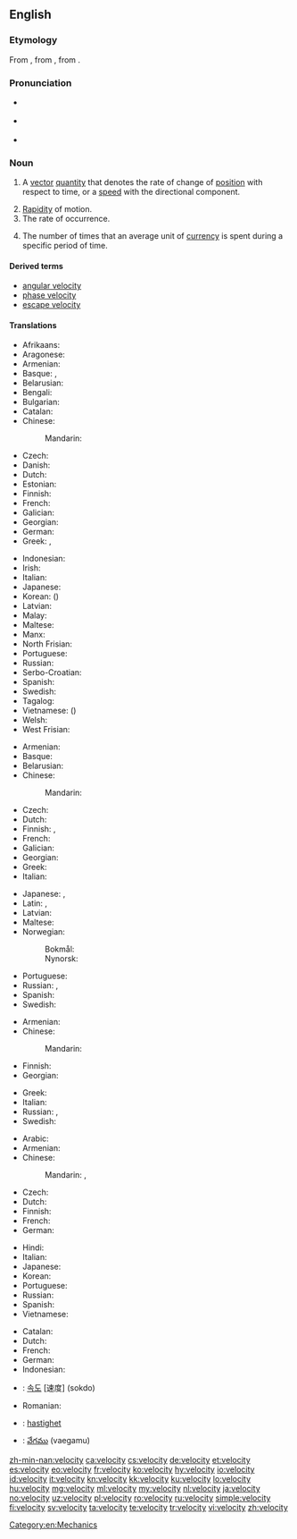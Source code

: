 ==English==
{{wikipedia|dab=velocity (disambiguation)|velocity}}

===Etymology===
From {{etyl|frm|en}} {{term|vélocité|lang=frm}}, from {{etyl|la|en}} {{term|vēlōcitās||speed|lang=la}}, from {{term|vēlōx||fast|lang=la}}.

===Pronunciation===
* {{a|RP}} {{IPA|/vəˈlɒsəti/|lang=en}}
* {{a|GenAm}} {{IPA|/vəˈlɑsəti/|lang=en}}
* {{audio|en-us-velocity.ogg|Audio (US)|lang=en}}

===Noun===
{{en-noun|~|velocities}}

# {{context|physics|lang=en}} A [[vector]] [[quantity]] that denotes the rate of change of [[position]] with respect to time, or a [[speed]] with the directional component.
# [[rapidity|Rapidity]] of motion.
# The rate of occurrence.
# {{context|economics|lang=en}} The number of times that an average unit of [[currency]] is spent during a specific period of time.

====Derived terms====
* [[angular velocity]]
* [[phase velocity]]
* [[escape velocity]]

====Translations====
{{trans-top|vector quantity}}
* Afrikaans: {{t|af|snelheid}}
* Aragonese: {{t|an|velocidat|f}}
* Armenian: {{t+|hy|արագություն|tr=aragut’yun}}
* Basque: {{t|eu|lastertasun}}, {{t|eu|abiadur}}
* Belarusian: {{t|be|ско́расць|f|sc=Cyrl}}
* Bengali: {{t|bn|গতিবেগ|sc=Beng}}
* Bulgarian: {{t+|bg|скорост|f|sc=Cyrl}}
* Catalan: {{t+|ca|&lt;strong class="error"&gt;&lt;span class="scribunto-error" id="mw-scribunto-error-1"&gt;Lua error in Module:languages/templates at line 28: The language code 'bxr' is not valid.&lt;/span&gt;&lt;/strong&gt|f|alt=velocitat}}
* Chinese:
*: Mandarin: {{t+|cmn|速度|tr=sùdù|sc=Hani}}
* Czech: {{t+|cs|rychlost|f}}
* Danish: {{t+|da|hastighed|c}}
* Dutch: {{t+|nl|snelheid|f}}
* Estonian: {{t|et|kiirus}}
* Finnish: {{t+|fi|nopeus}}
* French: {{t+|fr|vitesse|f}}
* Galician: {{t+|gl|velocidade|f}}
* Georgian: {{t|ka|სიჩქარე|sc=Geor}}
* German: {{t+|de|Geschwindigkeit|f}}
* Greek: {{t+|el|ταχύτητα|f|tr=tachýtita|sc=Grek}}, {{t+|el|ταχύτητα|f|sc=Grek}}
{{trans-mid}}
* Indonesian: {{t+|id|kecepatan|sc=Cyrl}}
* Irish: {{t|ga|treoluas}}
* Italian: {{t+|it|velocità|f}}
* Japanese: {{t+|ja|速度|tr=[[そくど]], sokudo}}
* Korean: {{t+|ko|속도|sc=Kore}} ({{t+|ko|速度|sc=Kore}})
* Latvian: {{t|lv|ātrums|m}}
* Malay: {{t|ms|halaju}}
* Maltese: {{t|mt|veloċità|f}}
* Manx: {{t|gv|bieauid}}
* North Frisian: {{t|frr|faard}}
* Portuguese: {{t+|pt|velocidade|f}}
* Russian: {{t+|ru|скорость|f|tr=skórostʹ}}
* Serbo-Croatian: {{t+|sh|brzina|f}}
* Spanish: {{t+|es|velocidad|f}}
* Swedish: {{t+|sv|hastighet|c}}
* Tagalog: {{t|tl|hagibis}}
* Vietnamese: {{t+|vi|tốc độ}} ({{t|vi|速度}})
* Welsh: {{t|cy|cyflymder}}
* West Frisian: {{t|fy|snelheid}}
{{trans-bottom}}

{{trans-top|rapidity of motion}}
* Armenian: {{t+|hy|արագություն|tr=aragut’yun}}
* Basque: {{t|eu|lastertasun}}
* Belarusian: {{t|be|ско́расць|f|sc=Cyrl}}
* Chinese:
*: Mandarin: {{t-needed|cmn}}
* Czech: {{t+|cs|rychlost|f}}
* Dutch: {{t+|nl|snelheid}}
* Finnish: {{t+|fi|vauhti}}, {{t+|fi|nopeus}}
* French: {{t+|fr|vitesse|f}}
* Galician: {{t+|gl|velocidade|f}}
* Georgian: {{t|ka|სისწრაფე|sc=Geor}}
* Greek: {{t+|el|ταχύτητα|f|tr=tachýtita|sc=Grek}}
* Italian: {{t+|it|velocità|f}}
{{trans-mid}}
* Japanese: {{t|ja|速さ|tr=[[はやさ]], hayasa}}, {{t+|ja|速度|tr=[[そくど]], sokudo}}
* Latin: {{t|la|celeritās|f}}, {{t|la|vēlōcitās|f}}
* Latvian: {{t|lv|ātrums|m}}
* Maltese: {{t|mt|veloċità|f}}
* Norwegian:
*: Bokmål: {{t+|nb|hastighet|m|f}}
*: Nynorsk: {{t|nn|hastigheit|f}}
* Portuguese: {{t+|pt|velocidade|f}}
* Russian: {{t+|ru|скорость|f|tr=skórostʹ}}, {{t+|ru|быстрота|f|tr=bystrotá}}
* Spanish: {{t+|es|velocidad|f}}
* Swedish: {{t+|sv|fart|c}}
{{trans-bottom}}

{{trans-top|the rate of occurrence}}
* Armenian: {{t|hy|հաճախություն|tr=hač̣axut’yun}}
* Chinese:
*: Mandarin: {{t-needed|cmn}}
* Finnish: {{t+|fi|vauhti}}
* Georgian: {{t|ka|სიჩქარე|sc=Geor}}
{{trans-mid}}
* Greek: {{t+|el|ταχύτητα|f|tr=tachýtita|sc=Grek}}
* Italian: {{t+|it|velocità|f}}
* Russian: {{t+|ru|скорость|f|tr=skórostʹ}}, {{t+|ru|быстрота|f|tr=bystrotá}}
* Swedish: {{t+|sv|hastighet|c}}
{{trans-bottom}}

{{trans-top|economics}}
* Arabic: {{t-needed|ar}}
* Armenian: {{t+|hy|արագություն|sc=Armn}}
* Chinese:
*: Mandarin: {{t|cmn|周轉率|sc=Hani}}, {{t+|cmn|周转率|tr=zhōuzhuǎnlǜ|sc=Hani}}
* Czech: {{t-needed|cs}}
* Dutch: {{t-needed|nl}}
* Finnish: {{t|fi|kiertonopeus}}
* French: {{t-needed|fr}}
* German: {{t-needed|de}}
{{trans-mid}}
* Hindi: {{t-needed|hi}}
* Italian: {{t-needed|it}}
* Japanese: {{t-needed|ja}}
* Korean: {{t-needed|ko}}
* Portuguese: {{t|pt|velocidade|f}}
* Russian: {{t+|ru|скорость|f|tr=skórostʹ|sc=Cyrl}} {{qualifier|обращения денег}}
* Spanish: {{t-needed|es}}
* Vietnamese: {{t-needed|vi}}
{{trans-bottom}}

{{checktrans-top}}
* Catalan: {{t-check|ca|velocitat|f}}
* Dutch: {{t-check|nl|snelheid|f}}
* French: {{t-check|fr|vitesse|f}}
* German: {{t-check|de|Geschwindigkeit|f}}
* Indonesian: {{t-check|id|cepat|alt=kecepatan}}
* {{ttbc|ko}}: [[속도]] [速度] (sokdo)
{{trans-mid}}
* Romanian: {{t-check|ro|viteză|f}}
* {{ttbc|sv}}: [[hastighet]] {{g|c}}
* {{ttbc|te}}: [[వేగము]] (vaegamu)
{{trans-bottom}}

[[Category:en:Mechanics]]

[[zh-min-nan:velocity]]
[[ca:velocity]]
[[cs:velocity]]
[[de:velocity]]
[[et:velocity]]
[[es:velocity]]
[[eo:velocity]]
[[fr:velocity]]
[[ko:velocity]]
[[hy:velocity]]
[[io:velocity]]
[[id:velocity]]
[[it:velocity]]
[[kn:velocity]]
[[kk:velocity]]
[[ku:velocity]]
[[lo:velocity]]
[[hu:velocity]]
[[mg:velocity]]
[[ml:velocity]]
[[my:velocity]]
[[nl:velocity]]
[[ja:velocity]]
[[no:velocity]]
[[uz:velocity]]
[[pl:velocity]]
[[ro:velocity]]
[[ru:velocity]]
[[simple:velocity]]
[[fi:velocity]]
[[sv:velocity]]
[[ta:velocity]]
[[te:velocity]]
[[tr:velocity]]
[[vi:velocity]]
[[zh:velocity]]